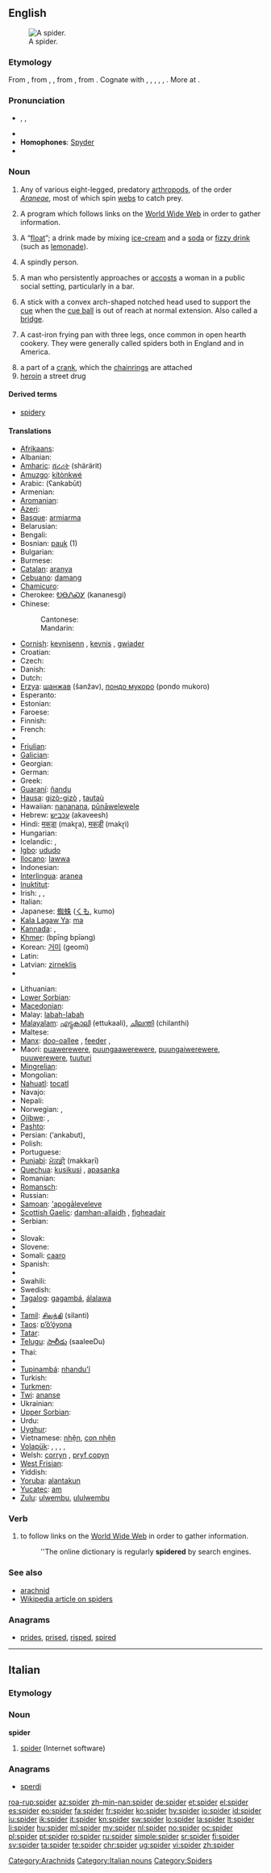 ==English==
{{wikipedia|dab=Spider (disambiguation)|Spider}}
[[Image:Brachypelma edit.jpg|thumb|A spider.]]

===Etymology===
From {{etyl|enm}} {{term|spithre|lang=enm}}, from {{etyl|ang}} {{term|spider|spīder|lang=ang}}, {{term|spiþra|spīþra|spider|lang=ang}}, from {{proto|Germanic|spinþrô|spider", literally, "spinner|lang=en}}, from {{proto|Indo-European|(s)pend-||(s)pen-|to pull, stretch, spin|lang=en}}. Cognate with {{etyl|sco|-}} {{term|spider||spider|lang=sco}}, {{etyl|fy|-}} {{term|spin||spider|lang=fy}}, {{etyl|nl|-}} {{term|spin||spider|lang=nl}}, {{etyl|de|-}} {{term|Spinne||spider|lang=de}}, {{etyl|da|-}} {{term|spinder||spinner, spider|lang=da}}, {{etyl|sv|-}} {{term|spindel||spider|lang=sv}}. More at {{l|en|spin}}.

===Pronunciation===
* {{enPR|spī'də(r)}}, {{IPA|/ˈspaɪdə(r)/}}, {{SAMPA|/"spaId@(r)/}}
* {{audio|En-us-spider.ogg|Audio (US)}}
* '''Homophones''': [[Spyder]]<!-- various sports cars [proper noun?] -->
* {{rhymes|aɪdə(r)}}

===Noun===
{{en-noun}}

# Any of various eight-legged, predatory [[arthropod]]s, of the order ''[[Araneae]]'', most of which spin [[web]]s to catch prey.
# {{internet}} A program which follows links on the [[World Wide Web]] in order to gather information.
# {{chiefly|Australia|and|New Zealand}} A “[[float]]”; a drink made by mixing [[ice-cream]] and a [[soda]] or [[fizzy drink]] (such as [[lemonade]]).
# {{slang}} A spindly person.
# {{slang}} A man who persistently approaches or [[accost]]s a woman in a public social setting, particularly in a bar.
# {{context|snooker|billiards}} A stick with a convex arch-shaped notched head used to support the [[cue]] when the [[cue ball]] is out of reach at normal extension.  Also called a [[bridge]].
# {{cookware}} A cast-iron frying pan with three legs, once common in open hearth cookery. They were generally called spiders both in England and in America.
# a part of a [[crank]], which the [[chainrings]] are attached
# [[heroin]] a street drug

====Derived terms====
* [[spidery]]

====Translations====
{{trans-top|arthropod}}
* [[Afrikaans]]: {{t|af|spinnekop|xs=Afrikaans}}
* Albanian: {{t-|sq|merimangë|f|xs=Albanian}}
* [[Amharic]]: [[ሸረሪት]] (shärärit)
* [[Amuzgo]]: [[kítònkwé]]
* Arabic: {{Arab|[[عنكبوت]]}} (ʕankabūt) {{m}}
* Armenian: {{t+|hy|սարդ|tr=sard}}
* [[Aromanian]]: {{tø|rup|pangu|xs=Aromanian}}
* [[Azeri]]: {{t+|az|hörümçək|xs=Azeri}}
* [[Basque]]: [[armiarma]]
* Belarusian: {{t-|be|павук|m|tr=pavuk|xs=Belarusian}}
* Bengali: {{t-|bn|মাকড়সা|sc=Beng|xs=Bengali}}
* Bosnian: [[pauk]] {{m}} (1)
* Bulgarian: {{t+|bg|паяк|m|tr=pajak}}
* Burmese: {{t|my|ပင့်ကူ|tr=gu pḭ̃ gù |sc=Mymr}}
* [[Catalan]]: [[aranya]] {{f}}
* [[Cebuano]]: [[damang]]
* [[Chamicuro]]: {{tø|ccc|kajs̈holi}}
* Cherokee: [[ᎧᎾᏁᏍᎩ]] (kananesgi)
* Chinese:
*: Cantonese: {{yue-yue-j|蜘蛛|zi1 zyu1}}
*: Mandarin: {{zh-zh-p|蜘蛛|zhīzhū}}
* [[Cornish]]: [[kevnisenn]] {{f}}, [[kevnis]] {{m}}, [[gwiader]] {{m}}
* Croatian: {{t-|hr|pauk|m|alt=pȁūk}}
* Czech: {{t-|cs|pavouk|m}}
* Danish: {{t|da|edderkop|c}}
* Dutch: {{t+|nl|spin|m}}
* [[Erzya]]: [[шанжав]] (šanžav), [[пондо мукоро]] (pondo mukoro)
* Esperanto: {{t|eo|araneo}}
* Estonian: {{t-|et|ämblik}}
* Faroese: {{t|fo|eiturkoppur|m|xs=Faroese}}
* Finnish: {{t+|fi|hämähäkki}}
* French: {{t+|fr|araignée|f}}
* {{trreq|Frisian}}
* [[Friulian]]: {{tø|fur|ragn|xs=Friulian}}
* [[Galician]]: {{t-|gl|araña|xs=Galician}}
* Georgian: {{t-|ka|ობობა|tr=oboba|sc=Geor|xs=Georgian}}
* German: {{t+|de|Spinne|f}}
* Greek: {{t+|el|αράχνη|f|tr=aráchni}}
* [[Guaraní]]: [[ñandu]]
* [[Hausa]]: [[gizò-gizò]] {{m}}, [[tautaù]] {{m}}
* Hawaiian: [[nananana]], [[pūnāwelewele]]
* Hebrew: [[עכביש]] (akaveesh)
* Hindi: [[मकड़ा]] (makɽa), [[मकड़ी]] (makɽi)
* Hungarian: {{t+|hu|pók}}
* Icelandic: {{t+|is|kónguló|f}}, {{t+|is|könguló|f}}
* [[Igbo]]: [[ududo]]
* [[Ilocano]]: [[lawwa]]
* Indonesian: {{t-|id|labah|xs=Indonesian}}
* [[Interlingua]]: [[aranea]]
* [[Inuktitut]]: {{t+|iu|ᐋᓯᕙᖅ|tr=[[aasivaq]]|sc=Cans|xs=Inuktitut}}
* Irish: {{t-|ga|damhán alla|m|xs=Irish}}, {{t|ga|ruán alla|m|xs=Irish}}, {{t|ga|fíodóir|m|xs=Irish}}
* Italian: {{t+|it|ragno|m}}
* Japanese: [[蜘蛛]] ([[くも]], kumo)
* [[Kala Lagaw Ya]]: [[ma]]
* [[Kannada]]: {{t|kn|ಸಾಲಿಗ|sc=Knda}}, {{t|kn|ಜೇಡ|sc=Knda}}
* [[Khmer]]: {{Khmr|[[ពីងពាង]]}} (bpīng bpīəng)
* Korean: [[거미]] (geomi)
* Latin: {{t-|la|aranea|f}}
* Latvian: [[zirneklis]] {{m}}
* {{trreq|lzz}}
{{trans-mid}}
* Lithuanian: {{t-|lt|voras|m|xs=Lithuanian}}
* [[Lower Sorbian]]: {{tø|dsb|pawk|m|xs=Lower Sorbian}}
* [[Macedonian]]: {{t-|mk|пајак|m|tr=pájak}}
* Malay: [[labah-labah]]
* [[Malayalam]]: [[എട്ടുകാലി]] (ettukaali), [[ചിലന്തി]] (chilanthi)
* Maltese: {{t-|mt|brimba|f|xs=Maltese}}
* [[Manx]]: [[doo-oallee]] {{f}}, [[feeder]] {{m}}, {{t|gv|treechoshagh|m}}
* Maori: [[puawerewere]], [[puungaawerewere]], [[puungaiwerewere]], [[puuwerewere]], [[tuuturi]]
* [[Mingrelian]]: {{tø|xmf|ბორბოლია|tr=borbolia}}
* Mongolian: {{t-|mn|аалз|tr=aalz|sc=Cyrl|xs=Mongolian}}
* [[Nahuatl]]: [[tocatl]]
* Navajo: {{tø|nv|naʼashjéʼii}}
* Nepali: {{t|ne|माकुरो|tr=mākuro|sc=Deva|xs=Nepali}}
* Norwegian: {{t+|no|edderkopp|m}}, {{t|no|edderkopper|m|p}}
* [[Ojibwe]]: {{tø|oj|asabikeshiinh}}, {{tø|oj|asabikeshi}}
* [[Pashto]]: {{t|ps|غڼه|f|tr=ǧëṇa|sc=ps-Arab}}
* Persian: {{fa-Arab|[[عنکبوت]]}} (‘ankabut), {{t|fa|تارتنک|tr=târtanak|xs=Persian}}
* Polish: {{t+|pl|pająk|m}}
* Portuguese: {{t+|pt|aranha|f}}
* [[Punjabi]]: [[ਮੱਕਡ਼ੀ]] (makkaṛī)
* [[Quechua]]: [[kusikusi]] {{italbrac|small}}, [[apasanka]] {{italbrac|big}}
* Romanian: {{t+|ro|păianjen|m}}
* [[Romansch]]: {{t|rm|filien|m}}
* Russian: {{t+|ru|паук|m|tr=paúk}}
* [[Samoan]]: [['apogāleveleve]]
* [[Scottish Gaelic]]: [[damhan-allaidh]] {{m}}, [[fìgheadair]] {{m}}
* Serbian: {{t-|sr|паук|m|tr=paúk|sc=Cyrl}}
* {{trreq|si}}
* Slovak: {{t-|sk|pavúk|m}}
* Slovene: {{t+|sl|pajek|m}}
* Somali: [[caaro]]
* Spanish: {{t+|es|araña|f}}
* {{trreq|sva}}
* Swahili: {{t+|sw|buibui|xs=Swahili}}
* Swedish: {{t+|sv|spindel|c}}
* [[Tagalog]]: [[gagambá]], [[álalawa]]
* {{trreq|ty}}
* [[Tamil]]: [[சிலந்தி]] (silanti)
* [[Taos]]: [[p’ȍ’ǫ́yona]]
* [[Tatar]]: {{t-|tt|ürmäküç|sc=Cyrl|xs=Tatar}}
* [[Telugu]]: [[సాలీడు]] (saaleeDu)
* Thai: {{t|th|แมงมุม|tr=maeng mum}}
* {{trreq|to}}
* [[Tupinambá]]: [[nhandu'ĩ]]
* Turkish: {{t+|tr|örümcek}}
* [[Turkmen]]: {{t|tk|möý}}
* [[Twi]]: [[ananse]]
* Ukrainian: {{t-|uk|павук|m|xs=Ukrainian}}
* [[Upper Sorbian]]: {{tø|hsb|pawk|m|xs=Upper Sorbian}}
* Urdu: {{t|ur|مکڑی|sc=ur-Arab}}
* [[Uyghur]]: {{t|ug|ئۆمۈچۈك|sc=ug-Arab|tr=ömüchük}}
* Vietnamese: [[nhện]], [[con nhện]]
* [[Volapük]]: {{qualifier|male or female}} {{t|vo|raänid}}, {{qualifier|male}} {{t|vo|hiraänid}}, {{qualifier|female}} {{t|vo|jiraänid}}, {{qualifier|offspring, young}} {{t|vo|raänidül}}, {{qualifier|older word}} {{t|vo|spulaf}}
* Welsh: [[corryn]] {{m}}, [[pryf copyn]] {{m}}
* [[West Frisian]]: {{t-|fy|spin|c|xs=West Frisian}}
* Yiddish: {{t-|yi|שפּין|f|tr=shpin|xs=Yiddish}}
* [[Yoruba]]: [[alantakun]]
* [[Yucatec]]: [[am]]
* [[Zulu]]: [[ulwembu]], [[ululwembu]]
{{trans-bottom}}

{{trans-top|computer program}}
{{trans-mid}}
{{trans-bottom}}

{{trans-top|drink}}
{{trans-mid}}
{{trans-bottom}}

{{trans-top|slang: a spindly person}}
{{trans-mid}}
{{trans-bottom}}

{{trans-top|Snooker spider}}
{{trans-mid}}
{{trans-bottom}}

===Verb===
{{en-verb}}

# {{internet|of a computer program}} to follow links on the [[World Wide Web]] in order to gather information.
#: ''The online dictionary is regularly '''spidered''' by search engines.

===See also===
* [[arachnid]]
* [[w:spider|Wikipedia article on spiders]]

===Anagrams===
* [[prides#English|prides]], [[prised#English|prised]], [[risped#English|risped]], [[spired#English|spired]]

[[Category:Arachnids]]

----

==Italian==

===Etymology===
{{etyl|en|it}}

===Noun===
'''spider''' {{m|inv}}

# {{computing|lang=it}} [[#English|spider]] (Internet software)

===Anagrams===
* [[sperdi#Italian|sperdi]]

[[Category:Italian nouns]]
[[Category:Spiders]]

[[roa-rup:spider]]
[[az:spider]]
[[zh-min-nan:spider]]
[[de:spider]]
[[et:spider]]
[[el:spider]]
[[es:spider]]
[[eo:spider]]
[[fa:spider]]
[[fr:spider]]
[[ko:spider]]
[[hy:spider]]
[[io:spider]]
[[id:spider]]
[[iu:spider]]
[[ik:spider]]
[[it:spider]]
[[kn:spider]]
[[sw:spider]]
[[lo:spider]]
[[la:spider]]
[[lt:spider]]
[[li:spider]]
[[hu:spider]]
[[ml:spider]]
[[my:spider]]
[[nl:spider]]
[[no:spider]]
[[oc:spider]]
[[pl:spider]]
[[pt:spider]]
[[ro:spider]]
[[ru:spider]]
[[simple:spider]]
[[sr:spider]]
[[fi:spider]]
[[sv:spider]]
[[ta:spider]]
[[te:spider]]
[[chr:spider]]
[[ug:spider]]
[[vi:spider]]
[[zh:spider]]
